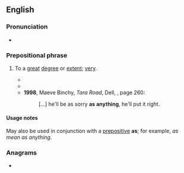 ==English==

===Pronunciation===
* {{audio|en|En-au-as anything.ogg|Audio (AU)}}

===Prepositional phrase===
{{en-PP}}

# {{lb|en|simile}} To a [[great]] [[degree]] or [[extent]]; [[very]].
#: {{synonyms|en|as all hell|as hell}}
#* {{RQ:Trollope He Knew|volume=I|chapter=Dartmoor|page=122|passage=He went over to Nuncombe Putney, as sure '''as anything''';—hired Mrs. Clegg's chaise and pair, and asked for Mrs Trevelyan's house as open '''as anything'''.}}
#* {{RQ:Montgomery Anne of Green Gables|chapter=The Delights of Anticipation|page=130|passage=The heroine had five lovers. I'd be satisfied with one, wouldn't you? She was very handsome and she went through great tribulations. She could faint as easy '''as anything'''. I'd love to be able to faint, wouldn't you, Marilla? It's so romantic.}}
#* '''1998''', Maeve Binchy, ''Tara Road'', Dell, <small>{{ISBN|0440235596}}</small>, page 260:
#*: [...] he'll be as sorry '''as anything''', he'll put it right.

====Usage notes====
May also be used in conjunction with a [[prepositive]] '''as'''; for example, ''as mean as anything''.

===Anagrams===
* {{anagrams|en|a=aaghinnsty|syngnathia}}